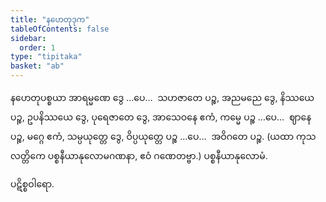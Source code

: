 ```yaml
---
title: "နဟေတုဒုက"
tableOfContents: false
sidebar:
  order: 1
type: "tipitaka"
basket: "ab"
---
```



<DynamicBreadcrumb />

<Division number="28">

<Paragraph number="2518">
နဟေတုပစ္စယာ အာရမ္မဏေ ဒွေ …ပေ…  သဟဇာတေ ပဉ္စ, အညမညေ ဒွေ, နိဿယေ ပဉ္စ, ဥပနိဿယေ ဒွေ, ပုရေဇာတေ ဒွေ, အာသေဝနေ ဧကံ, ကမ္မေ ပဉ္စ …ပေ…  ဈာနေ ပဉ္စ, မဂ္ဂေ ဧကံ, သမ္ပယုတ္တေ ဒွေ, ဝိပ္ပယုတ္တေ ပဉ္စ …ပေ…  အဝိဂတေ ပဉ္စ.
</Paragraph>

<Paragraph number="2519">
(ယထာ ကုသလတ္တိကေ ပစ္စနီယာနုလောမဂဏနာ, ဧဝံ ဂဏေတဗ္ဗာ.)

</Paragraph>
</Division>

<Paragraph number="2520" type="center">
ပစ္စနီယာနုလောမံ.

  
ပဋိစ္စဝါရော.
</Paragraph>
